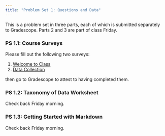 ```yaml
---
title: "Problem Set 1: Questions and Data"
---
```


This is a problem set in three parts, each of which is submitted separately to Gradescope. Parts 2 and 3 are part of class Friday.

### PS 1.1: Course Surveys

Please fill out the following two surveys:

1. [Welcome to Class](https://forms.gle/oS7uKfKRvPwj1DbBA)
1. [Data Collection](https://forms.gle/aEVYreH3XxUmZovf8)

then go to Gradescope to attest to having completed them.

### PS 1.2: Taxonomy of Data Worksheet

Check back Friday morning.

<!-- [Link to paper worksheet](). Please write answers by hand on the worksheet (or via tablet) and scan to a pdf for submission. Please use a pdf scanning app instead of just taking a photo (these ones are very hard for us to read and grade). -->

### PS 1.3: Getting Started with Markdown

Check back Friday morning.

<!-- [Link to .qmd file](../02-taxonomy-of-data/_worksheet-digital.qmd). Download the `_worksheet-quarto.qmd` to your computer, then upload to RStudio (click the link in the upper right of the course page to get your RStudio account).  -->
